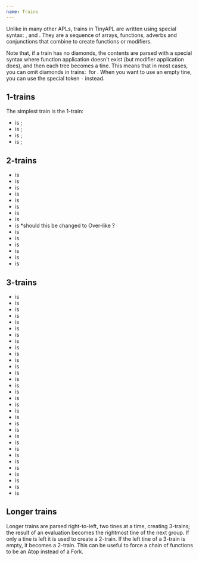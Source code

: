 ```yaml
---
name: Trains
---
```


Unlike in many other APLs, trains in TinyAPL are written using special syntax: <hl code="⦅" />, <hl code="⋄" /> and <hl code="⦆" />. They are a sequence of arrays, functions, adverbs and conjunctions that combine to create functions or modifiers.

Note that, if a train has no diamonds, the contents are parsed with a special syntax where function application doesn't exist (but modifier application does), and then each tree becomes a tine. This means that in most cases, you can omit diamonds in trains:&nbsp;<hl code="⦅+-×⦆" />&nbsp;for&nbsp;<hl code="⦅+⋄-⋄×⦆" />. When you want to use an empty tine, you can use the special token `·` instead.

## 1-trains

The simplest train is the 1-train:

* <hl code="⦅x⦆" /> is <hl code="x⍨" />;
* <hl code="⦅F⦆" /> is <hl code="F" />;
* <hl code="u _⦅_A⦆" /> is <hl code="u _A" />;
* <hl code="u _⦅_C_⦆_ v" /> is <hl code="u _C_ v" />;

## 2-trains

* <hl code="⦅x⋄y⦆" /> is <hl code="x⍨" />
* <hl code="⦅x⋄G⦆" /> is <hl code="x∘G" />
* <hl code="⦅F⋄y⦆" /> is <hl code="F∘y" />
* <hl code="⦅F⋄G⦆" /> is <hl code="F∘G" />
* <hl code="⦅x⋄_A⦆" /> is <hl code="x _A" />
* <hl code="⦅F⋄_A⦆" /> is <hl code="F _A" />
* <hl code="u _⦅_A⋄G⦆" /> is <hl code="(u _A)∘G" />
* <hl code="u _⦅_A⋄_B⦆" /> is <hl code="(u _A) _B" />
* <hl code="u _⦅_A⋄_C_⦆" /> is <hl code="(u _A) _C_ u" /> *should this be changed to Over-like <hl code="(u _A) _C_ (v _A)" />?
* <hl code="u _⦅x⋄_C_⦆" /> is <hl code="x _C_ u" />
* <hl code="u _⦅F⋄_C_⦆" /> is <hl code="F _C_ u" />
* <hl code="u _⦅_C_⋄y⦆" /> is <hl code="u _C_ y" />
* <hl code="u _⦅_C_⋄G⦆" /> is <hl code="u _C_ G" />
* <hl code="u _⦅_C_⋄_A⦆_ v" /> is <hl code="(u _C_ v) _A" />
* <hl code="u _⦅_C_⋄_D_⦆_ v" /> is <hl code="(u _C_ v)∘(u _D_ v)" />

## 3-trains

* <hl code="⦅x⋄y⋄z⦆" /> is <hl code="y⍨" />
* <hl code="⦅x⋄y⋄H⦆" /> is <hl code="y⍨" />
* <hl code="⦅F⋄y⋄x⦆" /> is <hl code="y⍨" />
* <hl code="⦅F⋄y⋄H⦆" /> is <hl code="y⍨" />
* <hl code="⦅F⋄G⋄H⦆" /> is <hl code="F«G»H" />
* <hl code="⦅x⋄G⋄H⦆" /> is <hl code="(x∘G)∘H" />
* <hl code="⦅F⋄G⋄z⦆" /> is <hl code="(G∘z)∘F" />
* <hl code="⦅x⋄G⋄z⦆" /> is <hl code="(x G z)⍨" />
* <hl code="⦅x⋄_C_⋄z⦆" /> is <hl code="x _C_ z" />
* <hl code="⦅x⋄_C_⋄H⦆" /> is <hl code="x _C_ H" />
* <hl code="⦅F⋄_C_⋄z⦆" /> is <hl code="F _C_ z" />
* <hl code="⦅F⋄_C_⋄H⦆" /> is <hl code="F _C_ H" />
* <hl code="u _⦅_A⋄G⋄H⦆" /> is <hl code="(u _A)«G»H" />
* <hl code="u _⦅_A⋄_B⋄_C⦆" /> is <hl code="((u _A) _B) _C" />
* <hl code="u _⦅x⋄_C_⋄_A⦆" /> is <hl code="x _C_ (u _A)" />
* <hl code="u _⦅F⋄_C_⋄_A⦆" /> is <hl code="F _C_ (u _A)" />
* <hl code="u _⦅_A⋄_C_⋄z⦆" /> is <hl code="(u _A) _C_ z" />
* <hl code="u _⦅_A⋄_C_⋄H⦆" /> is <hl code="(u _A) _C_ H" />
* <hl code="u _⦅F⋄G⋄_C_⦆_ v" /> is <hl code="F«G»(u _C_ v)" />
* <hl code="u _⦅x⋄G⋄_C_⦆_ v" /> is <hl code="(x∘G)∘(u _C_ v)" />
* <hl code="u _⦅_C_⋄G⋄H⦆_ v" /> is <hl code="(u _C_ v)«G»H" />
* <hl code="u _⦅_C_⋄G⋄_D_⦆_ v" /> is <hl code="(u _C_ v)«G»(u _D_ v)" />
* <hl code="u _⦅_A⋄_B⋄H⦆_ v" /> is <hl code="(u _A)«(v _B)»H" />
* <hl code="u _⦅_C_⋄_A⋄_B⦆_ v" /> is <hl code="((u _C_ v) _A) _B" />
* <hl code="u _⦅x⋄_C_⋄_D_⦆_ v" /> is <hl code="x _C_ (u _D_ v)" />
* <hl code="u _⦅F⋄_C_⋄_D_⦆_ v" /> is <hl code="F _C_ (u _D_ v)" />
* <hl code="u _⦅_A⋄_C_⋄_B⦆_ v" /> is <hl code="(u _A) _C_ (v _B)" />
* <hl code="u _⦅_A⋄_C_⋄_D_⦆ v" /> is <hl code="(u _A) _C_ (u _D_ v)" />
* <hl code="u _⦅_C_⋄_D_⋄z⦆_ v" /> is <hl code="(u _C_ v) _D_ z" />
* <hl code="u _⦅_C_⋄_D_⋄H⦆_ v" /> is <hl code="(u _C_ v) _D_ H" />
* <hl code="u _⦅_C_⋄_D_⋄_A⦆_ v" /> is <hl code="(u _C_ v) _D_ (v _A)" />
* <hl code="u _⦅_C_⋄_D_⋄_E_⦆_ v" /> is <hl code="(u _C_ v) _D_ (u _E_ v)" />

## Longer trains

Longer trains are parsed right-to-left, two tines at a time, creating 3-trains; the result of an evaluation becomes the rightmost tine of the next group. If only a tine is left it is used to create a 2-train. If the left tine of a 3-train is empty, it becomes a 2-train. This can be useful to force a chain of functions to be an Atop instead of a Fork.